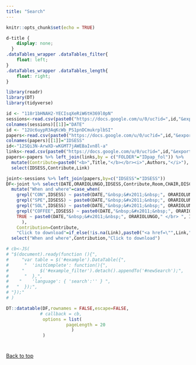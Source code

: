 ```yaml
---
title: "Search"
---
```


```r
knitr::opts_chunk$set(echo = TRUE)
```
```css
d-title {
    display: none;
  }
.dataTables_wrapper .dataTables_filter{
    float: left;
}
.dataTables_wrapper .dataTables_length{
    float: right;
}
```

```r
library(readr)
library(DT)
library(tidyverse)

id <- "118r1bHNAH2-YECIsqXeRiW6tH369l0pN"
sessions<-read.csv(paste0("https://docs.google.com/u/0/uc?id=",id,"&export=download"),sep=";")
colnames(sessions)[[1]]="DATE"
id <- "12Uc6uypR3AqKcWb_PS1pnDCmukrplbSI"
papers<-read.csv(paste0("https://docs.google.com/u/0/uc?id=",id,"&export=download"),sep=";")
colnames(papers)[[1]]="IDSESS"
id<-"12SQi3N-ArwXD-wKGMT7jAWEBaIvn8l-a"
links<-read.csv(paste0("https://docs.google.com/u/0/uc?id=",id,"&export=download"),sep=";")
papers<-papers %>% left_join(links,by = c("FOLDER"="IDpap_fol")) %>%
  mutate(Contribute=paste0("<b>",Title,"</b></br><i>",Authors,"</i>"), Link=Links)%>% 
  select(IDSESS,Contribute,Link)


```


```r
joint<-sessions %>% left_join(papers,by=c("IDSESS"="IDSESS"))
DF<-joint %>% select(DATE,ORARIOLUNGO,IDSESS,Contribute,Room,CHAIR,DISCUSSANT,Link) %>% 
  mutate("When and where"=case_when(
    grepl("CON",IDSESS) ~ paste0(DATE,"&nbsp;&#x2011;&nbsp;", ORARIOLUNGO," </br> ", IDSESS, " Room: ", Room),
    grepl("SPE",IDSESS) ~ paste0(DATE,"&nbsp;&#x2011;&nbsp;", ORARIOLUNGO," </br> ", IDSESS, " Room: ", Room, " </br> Chair:&nbsp;", CHAIR, "</br>Disc.: ", DISCUSSANT),
    grepl("SOL",IDSESS) ~ paste0(DATE,"&nbsp;&#x2011;&nbsp;", ORARIOLUNGO," </br> ", IDSESS, " Room: ", Room, "</br> Chair:&nbsp;", CHAIR),
    grepl("COFFEE",IDSESS) ~ paste0(DATE,"&nbsp;&#x2011;&nbsp;", ORARIOLUNGO," </br> ", IDSESS, " Room: ", Room),
    TRUE ~ paste0(DATE,"&nbsp;&#x2011;&nbsp;", ORARIOLUNGO," </br> ", IDSESS, " Room: ", Room)
      ),
    Contribution=Contribute,
    "Click to download"=if_else(!is.na(Link),paste0("<a href=\"",Link,"\">View</a>"),"not avail.")) %>% 
  select("When and where",Contribution,"Click to download")

# cb<-JS(
# "$(document).ready(function (){",
#     "var table = $('#example').DataTable({",
#      "  'initComplete': function(){",
#     "      $('#example_filter').detach().appendTo('#newSearch');",
#      "  },",
#    "    'language': { 'search':'' } ",
#   "  });",
# "});"
# )

DT::datatable(DF,rownames = FALSE,escape=FALSE,
             # callback = cb,
              options = list(
                       pageLength = 20
                         )
              )
```
# {-}

<a href="#top">Back to top</a>
